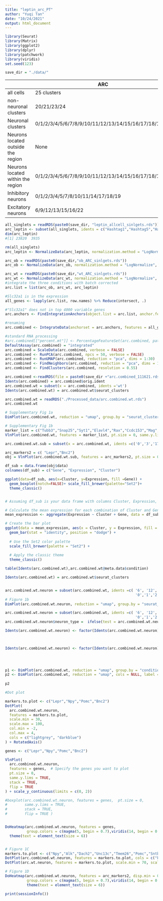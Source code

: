 ```yaml
---
title: "leptin_arc_PT"
author: "Yuqi Tan"
date: "10/24/2021"
output: html_document
---
```


```r
library(Seurat)
library(Matrix)
library(ggplot2)
library(dplyr)
library(patchwork)
library(viridis)
set.seed(123)

save_dir = "./data/"
```

|             |     ARC     |
| ----------- | ----------- |
| all cells   | 25 clusters |
| non-neuronal clusters | 20/21/23/24|
| Neuronal clusters | 0/1/2/3/4/5/6/7/8/9/10/11/12/13/14/15/16/17/18/19/22|
| Neurons located outside the region   | None |
| Neurons located within the region   | 0/1/2/3/4/5/6/7/8/9/10/11/12/13/14/15/16/17/18/19/22 |
| Inhibitory neurons   | 0/1/2/3/4/5/7/8/10/11/14/17/18/19 |
| Excitatory neurons  | 6/9/12/13/15/16/22| 

```r
all_singlets = readRDS(paste0(save_dir, "leptin_allcell_sinlgets.rds"))
arc_leptin <- subset(all_singlets, idents = c("Hashtag1","Hashtag5","Hashtag7"))
dim(arc_leptin)
#[1] 23820  3935

rm(all_singlets)
arc_leptin <- NormalizeData(arc_leptin, normalization.method = "LogNormalize", scale.factor = 10000)

arc_ob = readRDS(paste0(save_dir,"ob_ARC_sinlgets.rds"))
arc_ob <- NormalizeData(arc_ob, normalization.method = "LogNormalize", scale.factor = 10000)

arc_wt = readRDS(paste0(save_dir,"wt_ARC_sinlgets.rds"))
arc_wt <- NormalizeData(arc_wt, normalization.method = "LogNormalize", scale.factor = 10000)
#integrate the three conditions with batch corrected 
arc.list = list(arc_ob, arc_wt, arc_leptin)

#Slc32a1 is in the expression
all_genes <- lapply(arc.list, row.names) %>% Reduce(intersect, .)

#"Slc32a1" does not in top 4000 variable genes
arc.anchors <- FindIntegrationAnchors(object.list = arc.list, anchor.features = all_genes)

#renaming 
arc.combined <- IntegrateData(anchorset = arc.anchors, features = all_genes)

#standard RNA processing
#arc.combined[["percent.mt"]] <- PercentageFeatureSet(arc.combined, pattern = "^MT-", assay = 'RNA')
DefaultAssay(arc.combined) = "integrated"
arc.combined = ScaleData(arc.combined, verbose = FALSE)
arc.combined <- RunPCA(arc.combined, npcs = 50, verbose = FALSE)
arc.combined <- RunUMAP(arc.combined, reduction = "pca", dims = 1:30)
arc.combined <- FindNeighbors(arc.combined, reduction = "pca", dims = 1:30)
arc.combined <- FindClusters(arc.combined, resolution = 0.55)

arc.combined <-readRDS(file = paste0(save_dir +"arc.combined_111621.rds"))
Idents(arc.combined) = arc.combined$orig.ident
arc.combined.wt = subset(x = arc.combined, idents ='wt')
Idents(arc.combined.wt) = arc.combined.wt$seurat_clusters
```

```r
arc.combined.wt = readRDS("./Processed_data/arc.combined.wt.rds")
arc.combined.wt

# Supplementary Fig 1a
DimPlot(arc.combined.wt, reduction = "umap", group.by = "seurat_clusters")

# Supplementary Fig 1b
marker_list = c("Tubb3","Snap25","Syt1","Elavl4","Rax","Ccdc153","Mag","Cspg4","Aif1","Slco1c1","Mustn1","Gfap","Lum","Tshb","Cck","Vim","Sox9","Cldn5","C1qa","Olig1","Cd9","Pllp")
VlnPlot(arc.combined.wt, features = marker_list, pt.size = 0, same.y.lims = TRUE, stack = TRUE, flip = TRUE)
```

```r
arc.combined.wt.sub = subset(x = arc.combined.wt, idents =c('0','3','17'))

arc_markers2 = c( "Lepr","Bnc2")
obj = VlnPlot(arc.combined.wt.sub, features = arc_markers2, pt.size = 0, same.y.lims = TRUE, stack = TRUE, flip = TRUE)

df_sub = data.frame(obj$data)
colnames(df_sub) = c("Gene", "Expression", "Cluster")

ggplot(data=df_sub, aes(x=Cluster, y=Expression, fill =Gene)) +
  geom_boxplot(notch=FALSE)+ scale_fill_brewer(palette="Set2")+
  theme_classic()


# Assuming df_sub is your data frame with columns Cluster, Expression, and Gene

# Calculate the mean expression for each combination of Cluster and Gene
mean_expression <- aggregate(Expression ~ Cluster + Gene, data = df_sub, mean)

# Create the bar plot
ggplot(data = mean_expression, aes(x = Cluster, y = Expression, fill = Gene)) +
  geom_bar(stat = "identity", position = "dodge") +
  
  # Use the Set2 color palette
  scale_fill_brewer(palette = "Set2") +
  
  # Apply the classic theme
  theme_classic()
```

```r
table(Idents(arc.combined.wt),arc.combined.wt@meta.data$condition)

Idents(arc.combined.wt) = arc.combined.wt$seurat_clusters


arc.combined.wt.neuron = subset(arc.combined.wt, idents =c( '6', '12', '13', '16', '22', 
                                                            '0','1','2','3','4', '5', '7', '8', '9', '10', '11', '14', '15', '17', '18', '19'))
# Figure 1b
DimPlot(arc.combined.wt.neuron, reduction = "umap", group.by = "seurat_clusters")
```

```R
arc.combined.wt.neuron = subset(arc.combined.wt, idents =c( '6', '12', '13', '16', '22', 
                                                            '0','1','2','3','4', '5', '7', '8','10', '11', '14', '17', '18', '19'))
arc.combined.wt.neuron$neuron_type =  ifelse(test = arc.combined.wt.neuron$seurat_clusters %in% c('6', '12', '13', '16', '22'), yes = "Excitatory_neuron", no = "Inhibitory_neuron")

Idents(arc.combined.wt.neuron) <- factor(Idents(arc.combined.wt.neuron), levels = c( '6', '12', '13', '16', '22', 
                                                                                     '0','1','2','3','4', '5', '7', '8','10', '11', '14', '17', '18', '19'))


Idents(arc.combined.wt.neuron) <- factor(Idents(arc.combined.wt.neuron), levels = c( '6', '12', '13', '16', '22', 
                                                                                     '0','3','17','1','2','4', '5', '7', '8','10', '11', '14', '18', '19'))



p1 <- DimPlot(arc.combined.wt, reduction = "umap", group.by = "condition")
p2 <- DimPlot(arc.combined.wt, reduction = "umap", cols = NULL, label = TRUE, label.size = 4) + NoLegend()
             
p2
```

```R
#Dot plot

markers.to.plot <- c("Lepr","Npy","Pomc","Bnc2")
DotPlot(
  arc.combined.wt.neuron,
  features = markers.to.plot,
  scale.min = 30,
  scale.max = 100,
  col.min = -2,
  col.max = 4,
  cols = c("lightgrey", "darkblue")
) + RotatedAxis() 

genes <- c("Lepr","Npy","Pomc","Bnc2")

VlnPlot(
  arc.combined.wt.neuron,
  features = genes,  # Specify the genes you want to plot
  pt.size = 0,
  same.y.lims = TRUE,
  stack = TRUE,
  flip = TRUE 
) + scale_y_continuous(limits = c(0, 2))

#boxplot(arc.combined.wt.neuron, features = genes,  pt.size = 0,
#        same.y.lims = TRUE,
#        stack = TRUE,
#        flip = TRUE )


DoHeatmap(arc.combined.wt.neuron, features = genes,
          group.colors = c(magma(5, begin = 0.7),viridis(14, begin = 0.4, end = 0.9))) +
  theme(text = element_text(size = 6)) 


# Figure 1C
markers.to.plot <- c("Npy","Alk","Dach2","Unc13c","Tmem26","Pomc","Sntb1","Vgll3","Rgs6","Tcf7l2","Sv2b","Col24a1","Pdgfd","Colec12","Megf11","Hydin","Gm20754","Lmo7","Nfib","Mcc","Qrfpr","Pdzrn3","Gem","Ccbe1","Sim1","Bnc2","Sema3e","Lef1","Lhx9","Nr5a1")
DotPlot(arc.combined.wt.neuron, features = markers.to.plot, cols = c("blue","red"), dot.scale = 8,) + RotatedAxis()
DotPlot(arc.wt.neuron, features = markers.to.plot, scale.min = 70, scale.max = 100, col.min = 1, col.max = 2, cols = c("lightgrey","darkblue")) + RotatedAxis()

# Figure 1D
DoHeatmap(arc.combined.wt.neuron, features = arc_markers2, disp.min = 0,
          group.colors = c(magma(5, begin = 0.7),viridis(14, begin = 0.4, end = 0.9))) +
          theme(text = element_text(size = 6))

```
```r
print(sessionInfo())
```

